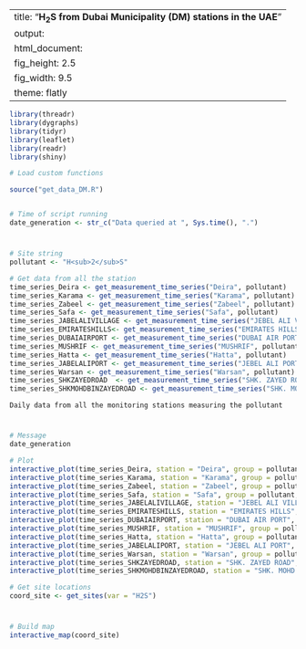 
---
title: "**H<sub>2</sub>S from Dubai Municipality (DM) stations in the UAE**"
output:
  html_document:
    fig_height: 2.5
    fig_width: 9.5
    theme: flatly
---

```{r set_up, message = FALSE, echo = FALSE, warning = FALSE}
library(threadr)
library(dygraphs)
library(tidyr)
library(leaflet)
library(readr)
library(shiny)

# Load custom functions

source("get_data_DM.R")


# Time of script running
date_generation <- str_c("Data queried at ", Sys.time(), ".")
```
# 

## 
```{r import_data, message = FALSE, echo = FALSE, results = "hide", cache = TRUE, warning = FALSE}

# Site string
pollutant <- "H<sub>2</sub>S"

# Get data from all the station
time_series_Deira <- get_measurement_time_series("Deira", pollutant)
time_series_Karama <- get_measurement_time_series("Karama", pollutant)
time_series_Zabeel <- get_measurement_time_series("Zabeel", pollutant)
time_series_Safa <- get_measurement_time_series("Safa", pollutant)
time_series_JABELALIVILLAGE <- get_measurement_time_series("JEBEL ALI VILLAGE", pollutant)
time_series_EMIRATESHILLS<- get_measurement_time_series("EMIRATES HILLS", pollutant)
time_series_DUBAIAIRPORT <- get_measurement_time_series("DUBAI AIR PORT", pollutant)
time_series_MUSHRIF <- get_measurement_time_series("MUSHRIF", pollutant)
time_series_Hatta <- get_measurement_time_series("Hatta", pollutant)
time_series_JABELALIPORT <- get_measurement_time_series("JEBEL ALI PORT", pollutant)
time_series_Warsan <- get_measurement_time_series("Warsan", pollutant)
time_series_SHKZAYEDROAD  <- get_measurement_time_series("SHK. ZAYED ROAD", pollutant)
time_series_SHKMOHDBINZAYEDROAD <- get_measurement_time_series("SHK. MOHD. BIN ZAYED ROAD", pollutant)

```

 `Daily data from all the monitoring stations measuring the pollutant`
 
# 

## 

```{r plot_NCMS_H2S, echo = FALSE, cache = TRUE}
# Message
date_generation

# Plot
interactive_plot(time_series_Deira, station = "Deira", group = pollutant, pollu= "H2S")
interactive_plot(time_series_Karama, station = "Karama", group = pollutant, pollu= "H2S")
interactive_plot(time_series_Zabeel, station = "Zabeel", group = pollutant, pollu= "H2S")
interactive_plot(time_series_Safa, station = "Safa", group = pollutant, pollu= "H2S")
interactive_plot(time_series_JABELALIVILLAGE, station = "JEBEL ALI VILLAGE", group = pollutant, pollu= "H2S")
interactive_plot(time_series_EMIRATESHILLS, station = "EMIRATES HILLS", group = pollutant, pollu= "H2S")
interactive_plot(time_series_DUBAIAIRPORT, station = "DUBAI AIR PORT", group = pollutant, pollu= "H2S")
interactive_plot(time_series_MUSHRIF, station = "MUSHRIF", group = pollutant, pollu= "H2S")
interactive_plot(time_series_Hatta, station = "Hatta", group = pollutant, pollu= "H2S")
interactive_plot(time_series_JABELALIPORT, station = "JEBEL ALI PORT", group = pollutant, pollu= "H2S")
interactive_plot(time_series_Warsan, station = "Warsan", group = pollutant, pollu= "H2S")
interactive_plot(time_series_SHKZAYEDROAD, station = "SHK. ZAYED ROAD", group = pollutant, pollu= "H2S")
interactive_plot(time_series_SHKMOHDBINZAYEDROAD, station = "SHK. MOHD. BIN ZAYED ROAD", group = pollutant, pollu= "H2S")

```


```{r import_data_for_map, message = FALSE, echo = FALSE, results = "hide", cache = TRUE}
# Get site locations
coord_site <- get_sites(var = "H2S")

```
#
 
##

```{r map, fig.height = 8, echo = FALSE, message = FALSE, cache = TRUE}
# Build map
interactive_map(coord_site)
```

 
 